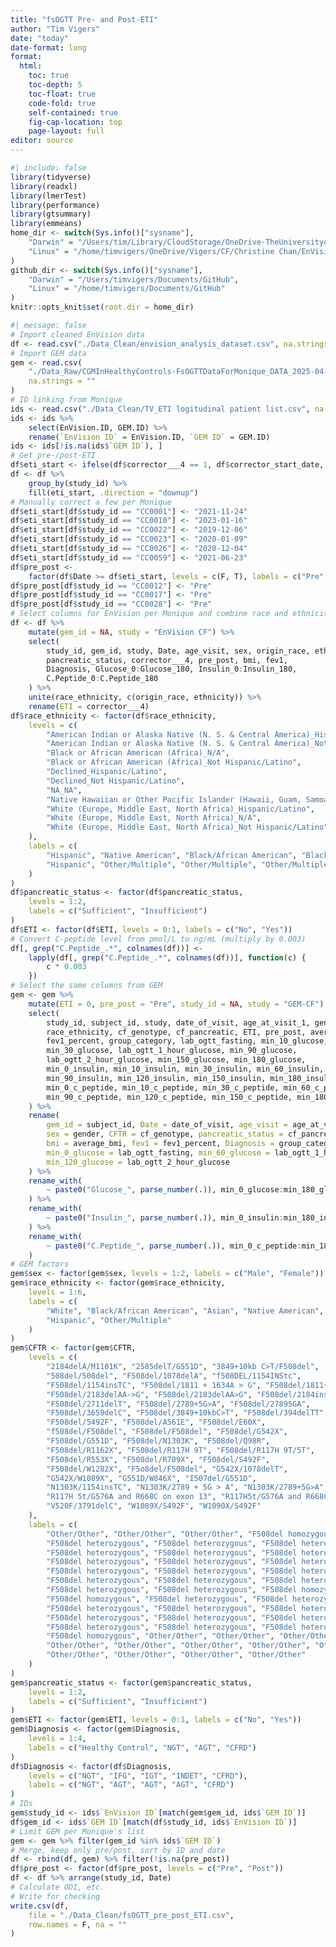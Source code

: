 ```yaml
---
title: "fsOGTT Pre- and Post-ETI"
author: "Tim Vigers"
date: "today"
date-format: long
format:
  html:
    toc: true
    toc-depth: 5
    toc-float: true
    code-fold: true
    self-contained: true
    fig-cap-location: top
    page-layout: full
editor: source
---
```


```r
#| include: false
library(tidyverse)
library(readxl)
library(lmerTest)
library(performance)
library(gtsummary)
library(emmeans)
home_dir <- switch(Sys.info()["sysname"],
    "Darwin" = "/Users/tim/Library/CloudStorage/OneDrive-TheUniversityofColoradoDenver/Vigers/CF/Christine Chan/EnVision CF",
    "Linux" = "/home/timvigers/OneDrive/Vigers/CF/Christine Chan/EnVision CF"
)
github_dir <- switch(Sys.info()["sysname"],
    "Darwin" = "/Users/timvigers/Documents/GitHub",
    "Linux" = "/home/timvigers/Documents/GitHub"
)
knitr::opts_knit$set(root.dir = home_dir)
```

```r
#| message: false
# Import cleaned EnVision data
df <- read.csv("./Data_Clean/envision_analysis_dataset.csv", na.strings = "")
# Import GEM data
gem <- read.csv(
    "./Data_Raw/CGMInHealthyControls-FsOGTTDataForMonique_DATA_2025-04-10_0903.csv",
    na.strings = ""
)
# ID linking from Monique
ids <- read.csv("./Data_Clean/TV_ETI logitudinal patient list.csv", na.strings = "")
ids <- ids %>%
    select(EnVision.ID, GEM.ID) %>%
    rename(`EnVision ID` = EnVision.ID, `GEM ID` = GEM.ID)
ids <- ids[!is.na(ids$`GEM ID`), ]
# Get pre-/post-ETI
df$eti_start <- ifelse(df$corrector___4 == 1, df$corrector_start_date, NA)
df <- df %>%
    group_by(study_id) %>%
    fill(eti_start, .direction = "downup")
# Manually correct a few per Monique
df$eti_start[df$study_id == "CC0001"] <- "2021-11-24"
df$eti_start[df$study_id == "CC0010"] <- "2023-01-16"
df$eti_start[df$study_id == "CC0022"] <- "2019-12-06"
df$eti_start[df$study_id == "CC0023"] <- "2020-01-09"
df$eti_start[df$study_id == "CC0026"] <- "2020-12-04"
df$eti_start[df$study_id == "CC0059"] <- "2021-06-23"
df$pre_post <-
    factor(df$Date >= df$eti_start, levels = c(F, T), labels = c("Pre", "Post"))
df$pre_post[df$study_id == "CC0012"] <- "Pre"
df$pre_post[df$study_id == "CC0017"] <- "Pre"
df$pre_post[df$study_id == "CC0028"] <- "Pre"
# Select columns for EnVision per Monique and combine race and ethnicity
df <- df %>%
    mutate(gem_id = NA, study = "EnVision CF") %>%
    select(
        study_id, gem_id, study, Date, age_visit, sex, origin_race, ethnicity, CFTR,
        pancreatic_status, corrector___4, pre_post, bmi, fev1,
        Diagnosis, Glucose_0:Glucose_180, Insulin_0:Insulin_180,
        C.Peptide_0:C.Peptide_180
    ) %>%
    unite(race_ethnicity, c(origin_race, ethnicity)) %>%
    rename(ETI = corrector___4)
df$race_ethnicity <- factor(df$race_ethnicity,
    levels = c(
        "American Indian or Alaska Native (N. S. & Central America)_Hispanic/Latino",
        "American Indian or Alaska Native (N. S. & Central America)_Not Hispanic/Latino",
        "Black or African American (Africa)_N/A",
        "Black or African American (Africa)_Not Hispanic/Latino",
        "Declined_Hispanic/Latino",
        "Declined_Not Hispanic/Latino",
        "NA_NA",
        "Native Hawaiian or Other Pacific Islander (Hawaii, Guam, Samoa, Pacific Islands)_Not Hispanic/Latino",
        "White (Europe, Middle East, North Africa)_Hispanic/Latino",
        "White (Europe, Middle East, North Africa)_N/A",
        "White (Europe, Middle East, North Africa)_Not Hispanic/Latino"
    ),
    labels = c(
        "Hispanic", "Native American", "Black/African American", "Black/African American",
        "Hispanic", "Other/Multiple", "Other/Multiple", "Other/Multiple", "Hispanic", "White", "White"
    )
)
df$pancreatic_status <- factor(df$pancreatic_status,
    levels = 1:2,
    labels = c("Sufficient", "Insufficient")
)
df$ETI <- factor(df$ETI, levels = 0:1, labels = c("No", "Yes"))
# Convert C-peptide level from pmol/L to ng/mL (multiply by 0.003)
df[, grep("C.Peptide_.*", colnames(df))] <-
    lapply(df[, grep("C.Peptide_.*", colnames(df))], function(c) {
        c * 0.003
    })
# Select the same columns from GEM
gem <- gem %>%
    mutate(ETI = 0, pre_post = "Pre", study_id = NA, study = "GEM-CF") %>%
    select(
        study_id, subject_id, study, date_of_visit, age_at_visit_1, gender,
        race_ethnicity, cf_genotype, cf_pancreatic, ETI, pre_post, average_bmi,
        fev1_percent, group_category, lab_ogtt_fasting, min_10_glucose,
        min_30_glucose, lab_ogtt_1_hour_glucose, min_90_glucose,
        lab_ogtt_2_hour_glucose, min_150_glucose, min_180_glucose,
        min_0_insulin, min_10_insulin, min_30_insulin, min_60_insulin,
        min_90_insulin, min_120_insulin, min_150_insulin, min_180_insulin,
        min_0_c_peptide, min_10_c_peptide, min_30_c_peptide, min_60_c_peptide,
        min_90_c_peptide, min_120_c_peptide, min_150_c_peptide, min_180_c_peptide
    ) %>%
    rename(
        gem_id = subject_id, Date = date_of_visit, age_visit = age_at_visit_1,
        sex = gender, CFTR = cf_genotype, pancreatic_status = cf_pancreatic,
        bmi = average_bmi, fev1 = fev1_percent, Diagnosis = group_category,
        min_0_glucose = lab_ogtt_fasting, min_60_glucose = lab_ogtt_1_hour_glucose,
        min_120_glucose = lab_ogtt_2_hour_glucose
    ) %>%
    rename_with(
        ~ paste0("Glucose_", parse_number(.)), min_0_glucose:min_180_glucose
    ) %>%
    rename_with(
        ~ paste0("Insulin_", parse_number(.)), min_0_insulin:min_180_insulin
    ) %>%
    rename_with(
        ~ paste0("C.Peptide_", parse_number(.)), min_0_c_peptide:min_180_c_peptide
    )
# GEM factors
gem$sex <- factor(gem$sex, levels = 1:2, labels = c("Male", "Female"))
gem$race_ethnicity <- factor(gem$race_ethnicity,
    levels = 1:6,
    labels = c(
        "White", "Black/African American", "Asian", "Native American",
        "Hispanic", "Other/Multiple"
    )
)
gem$CFTR <- factor(gem$CFTR,
    levels = c(
        "2184delA/M1101K", "2585delT/G551D", "3849+10kb C>T/F508del",
        "508del/508del", "F508del/1078delA", "f508DEL/1154INStc",
        "F508del/1154insTC", "F508del/1811 + 1634A > G", "F508del/1811+1634>G",
        "F508del/2183delAA->G", "F508del/2183delAA>G", "F508del/2184insA",
        "F508del/2711delT", "F508del/2789+5G>A", "F508del/27895GA",
        "F508del/3659delC", "F508del/3849+10kbC>T", "F508del/394delTT",
        "F508del/5492F", "F508del/A561E", "F508del/E60X",
        "f508del/F508del", "F508del/F508del", "F508del/G542X",
        "F508del/G551D", "F508del/N1303K", "F508del/Q98R",
        "F508del/R1162X", "F508del/R117H 9T", "F508del/R117H 9T/5T",
        "F508del/R553X", "F508del/R709X", "F508del/S492F",
        "F508del/W1282X", "F5o8del/F508del", "G542X/1078delT",
        "G542X/W1089X", "G551D/W846X", "I507del/G551D",
        "N1303K/1154insTC", "N1303K/2789 + 5G > A", "N1303K/2789+5G>A",
        "R117H 5t/G576A and R668C on exon 13", "R117H5t/G576A and R668C on exon 13",
        "V520F/3791delC", "W1089X/S492F", "W1090X/S492F"
    ),
    labels = c(
        "Other/Other", "Other/Other", "Other/Other", "F508del homozygous",
        "F508del heterozygous", "F508del heterozygous", "F508del heterozygous",
        "F508del heterozygous", "F508del heterozygous", "F508del heterozygous",
        "F508del heterozygous", "F508del heterozygous", "F508del heterozygous",
        "F508del heterozygous", "F508del heterozygous", "F508del heterozygous",
        "F508del heterozygous", "F508del heterozygous", "F508del heterozygous",
        "F508del heterozygous", "F508del heterozygous", "F508del homozygous",
        "F508del homozygous", "F508del heterozygous", "F508del heterozygous",
        "F508del heterozygous", "F508del heterozygous", "F508del heterozygous",
        "F508del heterozygous", "F508del heterozygous", "F508del heterozygous",
        "F508del heterozygous", "F508del heterozygous", "F508del heterozygous",
        "F508del homozygous", "Other/Other", "Other/Other", "Other/Other",
        "Other/Other", "Other/Other", "Other/Other", "Other/Other", "Other/Other",
        "Other/Other", "Other/Other", "Other/Other", "Other/Other"
    )
)
gem$pancreatic_status <- factor(gem$pancreatic_status,
    levels = 1:2,
    labels = c("Sufficient", "Insufficient")
)
gem$ETI <- factor(gem$ETI, levels = 0:1, labels = c("No", "Yes"))
gem$Diagnosis <- factor(gem$Diagnosis,
    levels = 1:4,
    labels = c("Healthy Control", "NGT", "AGT", "CFRD")
)
df$Diagnosis <- factor(df$Diagnosis,
    levels = c("NGT", "IFG", "IGT", "INDET", "CFRD"),
    labels = c("NGT", "AGT", "AGT", "AGT", "CFRD")
)
# IDs
gem$study_id <- ids$`EnVision ID`[match(gem$gem_id, ids$`GEM ID`)]
df$gem_id <- ids$`GEM ID`[match(df$study_id, ids$`EnVision ID`)]
# Limit GEM per Monique's list
gem <- gem %>% filter(gem_id %in% ids$`GEM ID`)
# Merge, keep only pre/post, sort by ID and date
df <- rbind(df, gem) %>% filter(!is.na(pre_post))
df$pre_post <- factor(df$pre_post, levels = c("Pre", "Post"))
df <- df %>% arrange(study_id, Date)
# Calculate ODI, etc.
# Write for checking
write.csv(df,
    file = "./Data_Clean/fsOGTT_pre_post_ETI.csv",
    row.names = F, na = ""
)
```
